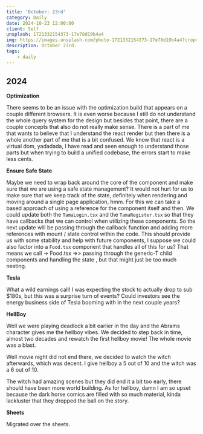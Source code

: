 ```yaml
---
title: 'October: 23rd'
category: Daily
date: 2024-10-23 12:00:00
client: Self
unsplash: 1721332154373-17e78d19b4a4
img: https://images.unsplash.com/photo-1721332154373-17e78d19b4a4?crop=entropy&cs=srgb&fm=jpg&ixid=MnwzNjM5Nzd8MHwxfHJhbmRvbXx8fHx8fHx8fDE2ODE3NDg2ODY&ixlib=rb-4.0.3&q=85
description: October 23rd.
tags:
    - daily
---
```



## 2024

**Optimization**

There seems to be an issue with the optimization build that appears on a couple different browsers.
It is even worse because I still do not understand the whole query system for the design but besides that point, there are a couple concepts that also do not really make sense.
There is a part of me that wants to believe that I understand the react render but then there is a whole another part of me that is a bit confused.
We know that react is a virtual dom, yadadada, I have read and seen enough to understand those parts but when trying to build a unified codebase, the errors start to make less cents.

**Ensure Safe State**

Maybe we need to wrap back around the core of the component and make sure that we are using a safe state management?
It would not hurt for us to make sure that we keep track of the state, definitely when rendering and moving around a single page application, hmm.
For this we can take a based approach of using a reference for the component itself and then.
We could update both the `TamaLogin.tsx` and the `TamaRegister.tsx` so that they have callbacks that we can control when utilizing these components.
So the next update will be passing through the callback function and adding more references with mount / state control within the code.
This should provide us with some stability and help with future components, I suppose we could also factor into a `Food.tsx` component that handles all of this for us? 
That means we call -> Food.tsx =>> passing through the generic-T child components and handling the state , but that might just be too much nesting.  

**Tesla** 

What a wild earnings call!
I was expecting the stock to actually drop to sub $180s, but this was a surprise turn of events?
Could investors see the energy business side of Tesla booming with in the next couple years?

**HellBoy**

Well we were playing deadlock a bit earlier in the day and the Abrams character gives me the hellboy vibes.
We decided to step back in time, almost two decades and rewatch the first hellboy movie!
The whole movie was a blast.

Well movie night did not end there, we decided to watch the witch afterwards, which was decent.
I give hellboy a 5 out of 10 and the witch was a 6 out of 10.

The witch had amazing scenes but they did end it a bit too early, there should have been more world building. 
As for hellboy, damn I am so upset because the dark horse comics are filled with so much material, kinda lackluster that they dropped the ball on the story.

**Sheets**

Migrated over the sheets.